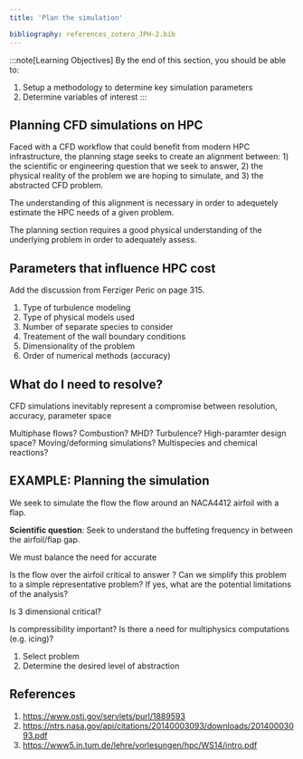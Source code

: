 ```yaml
---
title: 'Plan the simulation'

bibliography: references_zotero_JPH-2.bib
---
```


:::note[Learning Objectives]
By the end of this section, you should be able to:
1. Setup a methodology to determine key simulation parameters
2.  Determine variables of interest 
:::


## Planning CFD simulations on HPC
Faced with a CFD workflow that could benefit from modern HPC infrastructure, the planning stage seeks to create an alignment between:  1) the scientific or engineering question that we seek to answer,  2) the physical reality of the problem we are hoping to simulate, and 3) the  abstracted CFD problem. 


The understanding of this alignment is necessary in order to adequetely estimate the HPC needs of a given problem.

The planning section requires a good physical understanding  of the underlying  problem in order to adequately assess.





## Parameters that influence HPC cost

Add the discussion from Ferziger Peric on page 315.
1. Type of turbulence modeling
2. Type of physical models used
3. Number of separate species to consider
4. Treatement of the wall boundary conditions 
5. Dimensionality of the problem
6. Order of numerical methods (accuracy)




## What do I need to resolve?
CFD simulations inevitably represent a compromise between resolution, accuracy, parameter space

Multiphase flows?
Combustion?
MHD?
Turbulence?
High-paramter design space?
Moving/deforming simulations?
Multispecies and chemical reactions?


## EXAMPLE: Planning the simulation
We seek to simulate the flow the flow around an NACA4412 airfoil with a flap. 

**Scientific question**:
Seek to understand the buffeting frequency in between the airfoil/flap gap.


We must balance the need for accurate 

Is the flow over the airfoil critical to answer ? Can we simplify this problem to a simple representative problem? If yes, what are the potential limitations of the analysis?


Is 3 dimensional critical?

Is compressibility important? Is there a need for multiphysics computations (e.g. icing)? 

1. Select problem
2. Determine the desired level of abstraction




## References
1. https://www.osti.gov/servlets/purl/1889593
2. https://ntrs.nasa.gov/api/citations/20140003093/downloads/20140003093.pdf
3. https://www5.in.tum.de/lehre/vorlesungen/hpc/WS14/intro.pdf